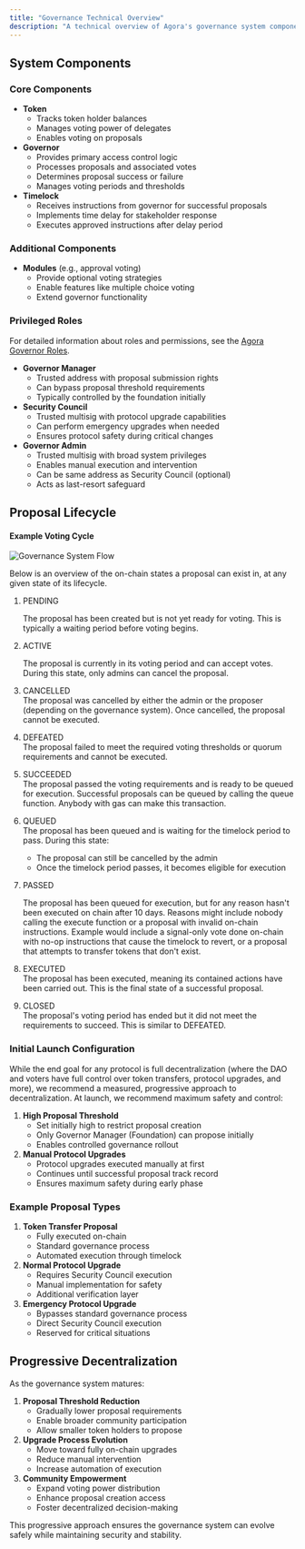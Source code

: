 ```yaml
---
title: "Governance Technical Overview"
description: "A technical overview of Agora's governance system components and the lifecycle of a proposal."
---
```


## System Components

### Core Components

- **Token**
  - Tracks token holder balances
  - Manages voting power of delegates
  - Enables voting on proposals
- **Governor**
  - Provides primary access control logic
  - Processes proposals and associated votes
  - Determines proposal success or failure
  - Manages voting periods and thresholds
- **Timelock**
  - Receives instructions from governor for successful proposals
  - Implements time delay for stakeholder response
  - Executes approved instructions after delay period

### Additional Components

- **Modules** (e.g., approval voting)
  - Provide optional voting strategies
  - Enable features like multiple choice voting
  - Extend governor functionality

### Privileged Roles

For detailed information about roles and permissions, see the [Agora Governor Roles](/agora-governor-roles).

- **Governor Manager**
  - Trusted address with proposal submission rights
  - Can bypass proposal threshold requirements
  - Typically controlled by the foundation initially
- **Security Council**
  - Trusted multisig with protocol upgrade capabilities
  - Can perform emergency upgrades when needed
  - Ensures protocol safety during critical changes
- **Governor Admin**
  - Trusted multisig with broad system privileges
  - Enables manual execution and intervention
  - Can be same address as Security Council (optional)
  - Acts as last-resort safeguard

## Proposal Lifecycle

#### Example Voting Cycle

![Governance System Flow](/images/governance/ExampleVotingCycle.png)

Below is an overview of the on-chain states a proposal can exist in, at any given state of its lifecycle.

1. PENDING

   The proposal has been created but is not yet ready for voting. This is typically a waiting period before voting begins.
2. ACTIVE

   The proposal is currently in its voting period and can accept votes. During this state, only admins can cancel the proposal.
3. CANCELLED\
   The proposal was cancelled by either the admin or the proposer (depending on the governance system). Once cancelled, the proposal cannot be executed.
4. DEFEATED\
   The proposal failed to meet the required voting thresholds or quorum requirements and cannot be executed.
5. SUCCEEDED\
   The proposal passed the voting requirements and is ready to be queued for execution. Successful proposals can be queued by calling the queue function.  Anybody with gas can make this transaction.
6. QUEUED\
   The proposal has been queued and is waiting for the timelock period to pass. During this state:
   - The proposal can still be cancelled by the admin
   - Once the timelock period passes, it becomes eligible for execution
7. PASSED

   The proposal has been queued for execution, but for any reason hasn't been executed on chain after 10 days.  Reasons might include nobody calling the execute function or a proposal with invalid on-chain instructions.  Example would include a signal-only vote done on-chain with no-op instructions that cause the timelock to revert, or a proposal that attempts to transfer tokens that don't exist.
8. EXECUTED\
   The proposal has been executed, meaning its contained actions have been carried out. This is the final state of a successful proposal.
9. CLOSED\
   The proposal's voting period has ended but it did not meet the requirements to succeed. This is similar to DEFEATED.

### Initial Launch Configuration

While the end goal for any protocol is full decentralization (where the DAO and voters have full control over token transfers, protocol upgrades, and more), we recommend a measured, progressive approach to decentralization. At launch, we recommend maximum safety and control:

1. **High Proposal Threshold**
   - Set initially high to restrict proposal creation
   - Only Governor Manager (Foundation) can propose initially
   - Enables controlled governance rollout
2. **Manual Protocol Upgrades**
   - Protocol upgrades executed manually at first
   - Continues until successful proposal track record
   - Ensures maximum safety during early phase

### Example Proposal Types

1. **Token Transfer Proposal**
   - Fully executed on-chain
   - Standard governance process
   - Automated execution through timelock
2. **Normal Protocol Upgrade**
   - Requires Security Council execution
   - Manual implementation for safety
   - Additional verification layer
3. **Emergency Protocol Upgrade**
   - Bypasses standard governance process
   - Direct Security Council execution
   - Reserved for critical situations

## Progressive Decentralization

As the governance system matures:

1. **Proposal Threshold Reduction**
   - Gradually lower proposal requirements
   - Enable broader community participation
   - Allow smaller token holders to propose
2. **Upgrade Process Evolution**
   - Move toward fully on-chain upgrades
   - Reduce manual intervention
   - Increase automation of execution
3. **Community Empowerment**
   - Expand voting power distribution
   - Enhance proposal creation access
   - Foster decentralized decision-making

This progressive approach ensures the governance system can evolve safely while maintaining security and stability.